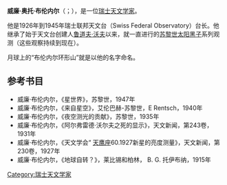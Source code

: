 {{expand|time=2015-05-01T08:08:45+00:00}}
'''威廉·奥托·布伦内尔'''（{{lang-de|William Otto Brunner}}；{{bd|1878年|7月7日|1958年|12月1日}}），是一位[[瑞士|瑞士]][[天文学家|天文学家]]。

他是1926年到1945年瑞士联邦天文台（Swiss Federal Observatory）台长。他继承了始于天文台创建人[[鲁道夫·沃夫|鲁道夫·沃夫]]以来，就一直进行的[[苏黎世|苏黎世]][[太阳黑子|太阳黑子]]系列观测（这些观察持续到现在）。

月球上的“布伦内尔环形山”就是以他的名字命名。

==参考书目==
*威廉·布伦内尔，《星世界》，苏黎世，1947年
*威廉·布伦内尔，《来自星空》，艾伦巴赫-苏黎世，E Rentsch，1940年
*威廉·布伦内尔，《夜空测光的贡献》，苏黎世，1935年
*威廉·布伦内尔，《阿尔弗雷德·沃尔夫之死的显示》，天文新闻，第243卷，1931年
*威廉·布伦内尔，《天文学会“ [[天鹰座|天鹰座]]60.1927新星的亮度测量》，天文新闻，第230卷，1927年
*威廉·布伦内尔，《地球自转？》，莱比锡和柏林， B. G. 托伊布纳，1915年

{{Authority control}}

{{DEFAULTSORT:Brunner,威廉·奥托·布伦内尔}}
[[Category:瑞士天文学家|Category:瑞士天文学家]]


{{Europe-astronomer-stub}}